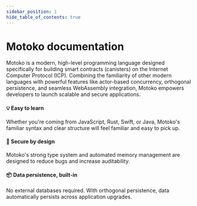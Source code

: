 ```yaml
---
sidebar_position: 1
hide_table_of_contents: true
---
```



# Motoko documentation

Motoko is a modern, high-level programming language designed specifically for building smart contracts (canisters) on the Internet Computer Protocol (ICP). Combining the familiarity of other modern languages with powerful features like actor-based concurrency, orthogonal persistence, and seamless WebAssembly integration, Motoko empowers developers to launch scalable and secure applications.

#### 💡 Easy to learn
Whether you're coming from JavaScript, Rust, Swift, or Java, Motoko's familiar syntax and clear structure will feel familiar and easy to pick up.

#### 🔐 Secure by design
Motoko's strong type system and automated memory management are designed to reduce bugs and increase auditability.

#### 📦 Data persistence, built-in
No external databases required. With orthogonal persistence, data automatically persists across application upgrades.

<DocsCard />

